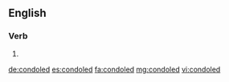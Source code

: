 ==English==

===Verb===
{{head|en|verb form}}

# {{en-past of|condole}}

[[de:condoled]]
[[es:condoled]]
[[fa:condoled]]
[[mg:condoled]]
[[vi:condoled]]